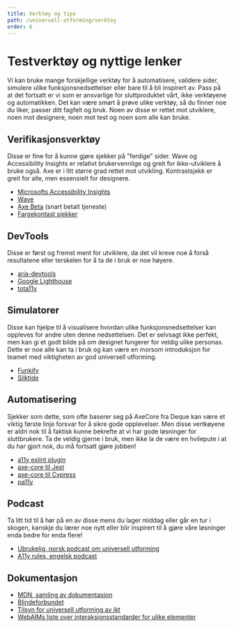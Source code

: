```yaml
---
title: Verktøy og tips
path: /universell-utforming/verktoy
order: 6
---
```


# Testverktøy og nyttige lenker

Vi kan bruke mange forskjellige verktøy for å automatisere, validere sider, simulere ulike funksjonsnedsettelser eller bare til å bli inspirert av. Pass på at det fortsatt er vi som er ansvarlige for sluttproduktet vårt, ikke verktøyene og automatikken. Det kan være smart å prøve ulike verktøy, så du finner noe du liker, passer ditt fagfelt og bruk. Noen av disse er rettet mot utviklere, noen mot designere, noen mot test og noen som alle kan bruke.

## Verifikasjonsverktøy

Disse er fine for å kunne gjøre sjekker på "ferdige" sider. Wave og Accessibility Insights er relativt brukervennlige og greit for ikke-utviklere å bruke også. Axe er i litt større grad rettet mot utvikling. Kontrastsjekk er greit for alle, men essensielt for designere.

- [Microsofts Accessibility Insights](https://accessibilityinsights.io/)
- [Wave](https://wave.webaim.org/)
- [Axe Beta](https://www.deque.com/axe/beta/) (snart betalt tjeneste)
- [Fargekontast sjekker](https://color.a11y.com/)

## DevTools

Disse er først og fremst ment for utviklere, da det vil kreve noe å forså resultatene eller terskelen for å ta de i bruk er noe høyere.

- [aria-devtools](https://chrome.google.com/webstore/detail/aria-devtools/dneemiigcbbgbdjlcdjjnianlikimpck)
- [Google Lighthouse](https://developers.google.com/web/tools/lighthouse/)
- [tota11y](https://khan.github.io/tota11y/)

## Simulatorer

Disse kan hjelpe til å visualisere hvordan ulike funksjonsnedsettelser kan oppleves for andre uten denne nedsettelsen. Det er selvsagt ikke perfekt, men kan gi et godt bilde på om designet fungerer for veldig ulike personas. Dette er noe alle kan ta i bruk og kan være en morsom introduksjon for teamet med viktigheten av god universell utforming.

- [Funkify](https://www.funkify.org/?v=f003c44deab6)
- [Silktide](https://silktide.com/resources/toolbar/)

## Automatisering

Sjekker som dette, som ofte baserer seg på AxeCore fra Deque kan være et viktig første linje forsvar for å sikre gode opplevelser. Men disse vertkøyene er aldri nok til å faktisk kunne bekrefte at vi har gode løsninger for sluttbrukere. Ta de veldig gjerne i bruk, men ikke la de være en hvilepute i at du har gjort nok, du må fortsatt gjøre jobben!

- [a11y eslint plugin](https://github.com/jsx-eslint/eslint-plugin-jsx-a11y)
- [axe-core til Jest](https://github.com/nickcolley/jest-axe)
- [axe-core til Cypress](https://github.com/component-driven/cypress-axe)
- [pa11y](https://pa11y.org/)

## Podcast

Ta litt tid til å hør på en av disse mens du lager middag eller går en tur i skogen, kanskje du lærer noe nytt eller blir inspirert til å gjøre våre løsninger enda bedre for enda flere!

- [Ubrukelig, norsk podcast om universell utforming](https://ubrukelig.fm/)
- [A11y rules, engelsk podcast](https://a11yrules.com/)

## Dokumentasjon

- [MDN, samling av dokumentasjon](https://developer.mozilla.org/en-US/docs/Web/Accessibility)
- [Blindeforbundet](https://www.blindeforbundet.no/universell-utforming/nettsider)
- [Tilsyn for universell utforming av ikt](https://www.uutilsynet.no/)
- [WebAIMs liste over interaksjonsstandarder for ulike elementer](https://webaim.org/techniques/keyboard/#testing)